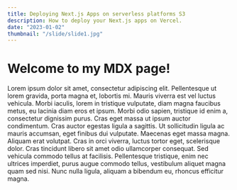 ```yaml
---
title: Deploying Next.js Apps on serverless platforms S3
description: How to deploy your Next.js apps on Vercel.
date: "2023-01-02"
thumbnail: "/slide/slide1.jpg"
---
```


# Welcome to my MDX page!
 
Lorem ipsum dolor sit amet, consectetur adipiscing elit. Pellentesque ut lorem gravida, porta magna et, lobortis mi. Mauris viverra est vel luctus vehicula. Morbi iaculis, lorem in tristique vulputate, diam magna faucibus metus, eu lacinia diam eros et ipsum. Morbi odio sapien, tristique id enim a, consectetur dignissim purus. Cras eget massa ut ipsum auctor condimentum. Cras auctor egestas ligula a sagittis. Ut sollicitudin ligula ac mauris accumsan, eget finibus dui vulputate. Maecenas eget massa magna. Aliquam erat volutpat. Cras in orci viverra, luctus tortor eget, scelerisque dolor. Cras tincidunt libero sit amet odio ullamcorper consequat. Sed vehicula commodo tellus at facilisis. Pellentesque tristique, enim nec ultrices imperdiet, purus augue commodo tellus, vestibulum aliquet magna quam sed nisi. Nunc nulla ligula, aliquam a bibendum eu, rhoncus efficitur magna.